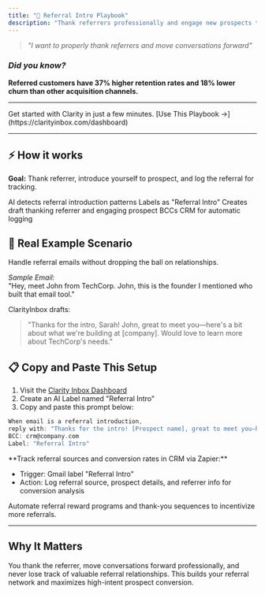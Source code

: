 ```yaml
---
title: "🎯 Referral Intro Playbook"
description: "Thank referrers professionally and engage new prospects to maximize referral conversion rates."
---
```


> _"I want to properly thank referrers and move conversations forward"_

### _Did you know?_

**Referred customers have 37% higher retention rates and 18% lower churn than other acquisition channels.**

---

<Tip>
  Get started with Clarity in just a few minutes. [Use This Playbook →](https://clarityinbox.com/dashboard)
</Tip>

---

## ⚡️ How it works

**Goal:** Thank referrer, introduce yourself to prospect, and log the referral for tracking.

<Steps>
  <Step title="First Step">
    AI detects referral introduction patterns
  </Step>
  <Step title="Second Step">
    Labels as "Referral Intro"
  </Step>
  <Step title="Third Step">
    Creates draft thanking referrer and engaging prospect
  </Step>
  <Step title="Fourth Step">
    BCCs CRM for automatic logging
  </Step>
</Steps>

## 🔮 Real Example Scenario

Handle referral emails without dropping the ball on relationships.

_Sample Email:_\
"Hey, meet John from TechCorp. John, this is the founder I mentioned who built that email tool."

ClarityInbox drafts:

> "Thanks for the intro, Sarah! John, great to meet you—here's a bit about what we're building at [company]. Would love to learn more about TechCorp's needs."

## 📋 Copy and Paste This Setup

1. Visit the [Clarity Inbox Dashboard](https://app.clarityinbox.com/dashboard)
2. Create an AI Label named "Referral Intro"
3. Copy and paste this prompt below:

<CodeGroup>

```c Copy & Edit Prompt
When email is a referral introduction, 
reply with: "Thanks for the intro! [Prospect name], great to meet you—here's what we do: [brief description]. Would love to learn about your needs." 
BCC: crm@company.com 
Label: "Referral Intro"
```

</CodeGroup>

<Accordion title="Advanced: Referral Tracking">
  **Track referral sources and conversion rates in CRM via Zapier:**

  - Trigger: Gmail label "Referral Intro"
  - Action: Log referral source, prospect details, and referrer info for conversion analysis
</Accordion>

<Accordion title="Future Enhancement">
  Automate referral reward programs and thank-you sequences to incentivize more referrals.
</Accordion>

---

## Why It Matters

You thank the referrer, move conversations forward professionally, and never lose track of valuable referral relationships. This builds your referral network and maximizes high-intent prospect conversion.